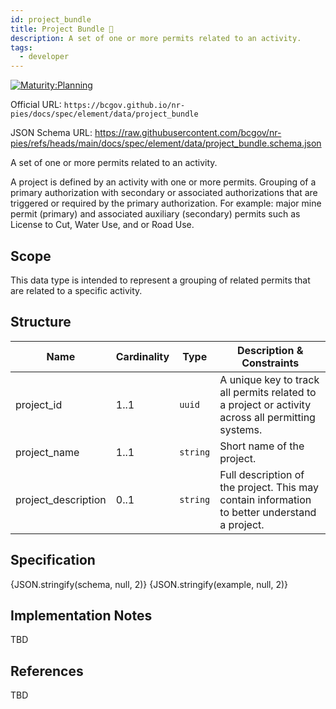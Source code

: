 ```yaml
---
id: project_bundle
title: Project Bundle 🚧
description: A set of one or more permits related to an activity.
tags:
  - developer
---
```




[![Maturity:Planning](https://img.shields.io/badge/Maturity-Planning-orange)](/docs/spec#maturity)

Official URL: `https://bcgov.github.io/nr-pies/docs/spec/element/data/project_bundle`

JSON Schema URL: https://raw.githubusercontent.com/bcgov/nr-pies/refs/heads/main/docs/spec/element/data/project_bundle.schema.json

A set of one or more permits related to an activity.

A project is defined by an activity with one or more permits. Grouping of a primary authorization with secondary or associated authorizations that are triggered or required by the primary authorization. For example: major mine permit (primary) and associated auxiliary (secondary) permits such as License to Cut, Water Use, and or Road Use.

## Scope

This data type is intended to represent a grouping of related permits that are related to a specific activity.

## Structure

| Name                | Cardinality | Type     | Description & Constraints                                                                         |
| ------------------- | ----------- | -------- | ------------------------------------------------------------------------------------------------- |
| project_id          | 1..1        | `uuid`   | A unique key to track all permits related to a project or activity across all permitting systems. |
| project_name        | 1..1        | `string` | Short name of the project.                                                                        |
| project_description | 0..1        | `string` | Full description of the project. This may contain information to better understand a project.     |

## Specification

<Tabs queryString="tab">
  <TabItem
    value="schema"
    label="Schema"
    default
  >
    <JSONSchemaViewer
      resolverOptions={generateResolverOptions({ remote: true })}
      schema={schema}
      viewerOptions={{ showExamples: true }}
    />
  </TabItem>
  <TabItem
    value="source"
    label="Source"
  >
    <CodeBlock
      language="json"
      showLineNumbers
    >
      {JSON.stringify(schema, null, 2)}
    </CodeBlock>
  </TabItem>
  <TabItem
    value="example"
    label="Example"
  >
    <CodeBlock
      language="json"
      showLineNumbers
    >
      {JSON.stringify(example, null, 2)}
    </CodeBlock>
  </TabItem>
</Tabs>

## Implementation Notes

TBD

## References

TBD
